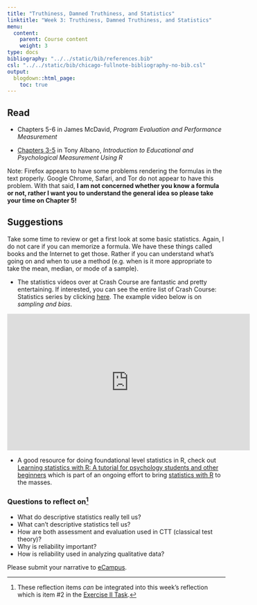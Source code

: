 ```yaml
---
title: "Truthiness, Damned Truthiness, and Statistics"
linktitle: "Week 3: Truthiness, Damned Truthiness, and Statistics"
menu:
  content:
    parent: Course content
    weight: 3
type: docs
bibliography: "../../static/bib/references.bib"
csl: "../../static/bib/chicago-fullnote-bibliography-no-bib.csl"
output:
  blogdown::html_page:
    toc: true
---
```


## Read

- <i class="fas fa-book"></i> Chapters 5-6 in James McDavid, *Program Evaluation and Performance Measurement* 

- <i class="fas fa-book fa-fw"></i> [Chapters 3-5](https://www.thetaminusb.com/intro-measurement-r/applications.html){target="_blank"} in Tony Albano, *Introduction to Educational and Psychological Measurement Using R* 

Note: Firefox appears to have some problems rendering the formulas in the text properly. Google Chrome, Safari, and Tor do not appear to have this problem. With that said, **I am not concerned whether you know a formula or not, rather I want you to understand the general idea so please take your time on Chapter 5!**

## Suggestions

Take some time to review or get a first look at some basic statistics. Again, I do not care if you can memorize a formula. We have these things called books and the Internet to get those. Rather if you can understand what's going on and when to use a method (e.g. when is it more appropriate to take the mean, median, or mode of a sample). 

-  The statistics videos over at Crash Course are fantastic and pretty entertaining. If interested, you can see the entire list of Crash Course: Statistics series by clicking [here](https://www.youtube.com/playlist?list=PLH2l6uzC4UEW3iJO4T0qUeUEp_X-f1U7S){target="_blank"}. The example video below is on *sampling and bias*.

<p align="center">
<iframe width="560" height="315" src="https://www.youtube.com/embed/Rf-fIpB4D50" frameborder="0" allow="accelerometer; autoplay; encrypted-media; gyroscope; picture-in-picture" allowfullscreen></iframe>
</p>

- A good resource for doing foundational level statistics in R, check out [Learning statistics with R: A tutorial for psychology students and other beginners](https://tidylsr.djnavarro.net/index.html){target="_blank"} which is part of an ongoing effort to bring [statistics with R](https://learningstatisticswithr.com/){target="_blank"} to the masses.  

### Questions to reflect on^[These reflection items *can* be integrated into this week's reflection which is item #2 in the [Exercise II Task](/assignment/03-exercise/#task-exercise-ii-1).]

- What do descriptive statistics really tell us?
- What can't descriptive statistics tell us?
- How are both assessment and evaluation used in CTT (classical test theory)?
- Why is reliability important?
- How is reliability used in analyzing qualitative data?

Please submit your narrative to [eCampus](https://ecampus.wvu.edu/){target="_blank"}.
